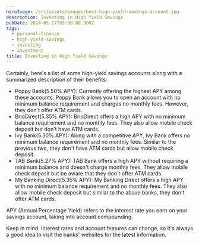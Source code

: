 ```yaml
---
heroImage: /src/assets/images/best-high-yield-savings-account.jpg
description: Investing in High Yield Savings
pubDate: 2024-05-17T03:00:00.000Z
tags:
  - personal-finance
  - high-yield-savings
  - investing
  - investment
title: Investing in High Yield Savings
---
```


Certainly, here's a list of some high-yield savings accounts along with a summarized description of their benefits:

* Poppy Bank(5.50% APY):  Currently offering the highest APY among these accounts, Poppy Bank allows you to open an account with no minimum balance requirement and charges no monthly fees. However, they don't offer ATM cards.
* BrioDirect(5.35% APY):  BrioDirect offers a high APY with no minimum balance requirement and no monthly fees. They also allow mobile check deposit but don't have ATM cards.
* Ivy Bank(5.30% APY): Along with a competitive APY, Ivy Bank offers no minimum balance requirement and no monthly fees. Similar to the previous two, they don't have ATM cards but allow mobile check deposit.
* TAB Bank(5.27% APY): TAB Bank offers a high APY without requiring a minimum balance and doesn't charge monthly fees. They allow mobile check deposit but  be aware that they don't offer ATM cards.
* My Banking Direct(5.35% APY): My Banking Direct offers a high APY with no minimum balance requirement and no monthly fees. They also allow mobile check deposit but similar to the above banks, they don't offer ATM cards.

APY (Annual Percentage Yield) refers to the interest rate you earn on your savings account, taking into account compounding.

Keep in mind: Interest rates and account features can change, so it's always a good idea to visit the banks' websites for the latest information.
